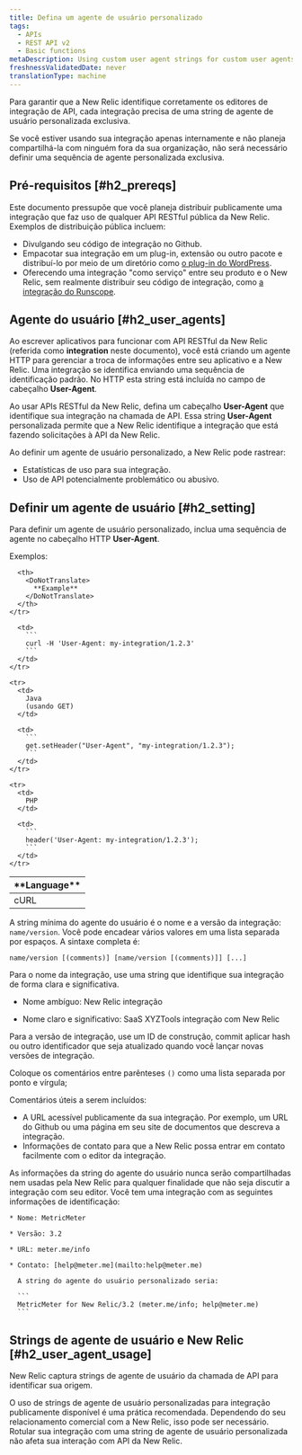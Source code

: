 ```yaml
---
title: Defina um agente de usuário personalizado
tags:
  - APIs
  - REST API v2
  - Basic functions
metaDescription: Using custom user agent strings for custom user agents that interact with the New Relic API is a recommended best practice.
freshnessValidatedDate: never
translationType: machine
---
```


Para garantir que a New Relic identifique corretamente os editores de integração de API, cada integração precisa de uma string de agente de usuário personalizada exclusiva.

Se você estiver usando sua integração apenas internamente e não planeja compartilhá-la com ninguém fora da sua organização, não será necessário definir uma sequência de agente personalizada exclusiva.

## Pré-requisitos [#h2_prereqs]

Este documento pressupõe que você planeja distribuir publicamente uma integração que faz uso de qualquer API RESTful pública da New Relic. Exemplos de distribuição pública incluem:

* Divulgando seu código de integração no Github.
* Empacotar sua integração em um plug-in, extensão ou outro pacote e distribuí-lo por meio de um diretório como [o plug-in do WordPress](https://wordpress.org/plugins/).
* Oferecendo uma integração "como serviço" entre seu produto e o New Relic, sem realmente distribuir seu código de integração, como [a integração do Runscope](https://www.runscope.com/docs/api-testing/newrelic#connecting).

## Agente do usuário [#h2_user_agents]

Ao escrever aplicativos para funcionar com API RESTful da New Relic (referida como <DoNotTranslate>**integration**</DoNotTranslate> neste documento), você está criando um agente HTTP para gerenciar a troca de informações entre seu aplicativo e a New Relic. Uma integração se identifica enviando uma sequência de identificação padrão. No HTTP esta string está incluída no campo de cabeçalho <DoNotTranslate>**User-Agent**</DoNotTranslate>.

Ao usar APIs RESTful da New Relic, defina um cabeçalho <DoNotTranslate>**User-Agent**</DoNotTranslate> que identifique sua integração na chamada de API. Essa string <DoNotTranslate>**User-Agent**</DoNotTranslate> personalizada permite que a New Relic identifique a integração que está fazendo solicitações à API da New Relic.

Ao definir um agente de usuário personalizado, a New Relic pode rastrear:

* Estatísticas de uso para sua integração.
* Uso de API potencialmente problemático ou abusivo.

## Definir um agente de usuário [#h2_setting]

Para definir um agente de usuário personalizado, inclua uma sequência de agente no cabeçalho HTTP <DoNotTranslate>**User-Agent**</DoNotTranslate>.

Exemplos:

<table>
  <thead>
    <tr>
      <th width={125}>
        <DoNotTranslate>
          **Language**
        </DoNotTranslate>
      </th>

      <th>
        <DoNotTranslate>
          **Example**
        </DoNotTranslate>
      </th>
    </tr>
  </thead>

  <tbody>
    <tr>
      <td>
        cURL
      </td>

      <td>
        ```
        curl -H 'User-Agent: my-integration/1.2.3'
        ```
      </td>
    </tr>

    <tr>
      <td>
        Java  
        (usando GET)
      </td>

      <td>
        ```
        get.setHeader("User-Agent", "my-integration/1.2.3");
        ```
      </td>
    </tr>

    <tr>
      <td>
        PHP
      </td>

      <td>
        ```
        header('User-Agent: my-integration/1.2.3');
        ```
      </td>
    </tr>
  </tbody>
</table>

A string mínima do agente do usuário é o nome e a versão da integração: `name/version`. Você pode encadear vários valores em uma lista separada por espaços. A sintaxe completa é:

```
name/version [(comments)] [name/version [(comments)]] [...]​
```

Para o nome da integração, use uma string que identifique sua integração de forma clara e significativa.

* <Icon name="fe-x"/>

  Nome ambíguo: New Relic integração

* <Icon name="fe-check"/>

  Nome claro e significativo: SaaS XYZTools integração com New Relic

Para a versão de integração, use um ID de construção, commit aplicar hash ou outro identificador que seja atualizado quando você lançar novas versões de integração.

Coloque os comentários entre parênteses `()` como uma lista separada por ponto e vírgula;

Comentários úteis a serem incluídos:

* A URL acessível publicamente da sua integração. Por exemplo, um URL do Github ou uma página em seu site de documentos que descreva a integração.
* Informações de contato para que a New Relic possa entrar em contato facilmente com o editor da integração.

<Callout variant="tip">
  As informações da string do agente do usuário nunca serão compartilhadas nem usadas pela New Relic para qualquer finalidade que não seja discutir a integração com seu editor.
</Callout>

<CollapserGroup>
  <Collapser title="Defina usuário-agente customizado para sua integração">
    Você tem uma integração com as seguintes informações de identificação:

    * Nome: MetricMeter

    * Versão: 3.2

    * URL: meter.me/info

    * Contato: [help@meter.me](mailto:help@meter.me)

      A string do agente do usuário personalizado seria:

      ```
      MetricMeter for New Relic/3.2 (meter.me/info; help​@​meter.me)
      ```
  </Collapser>
</CollapserGroup>

## Strings de agente de usuário e New Relic [#h2_user_agent_usage]

New Relic captura strings de agente de usuário da chamada de API para identificar sua origem.

O uso de strings de agente de usuário personalizadas para integração publicamente disponível é uma prática recomendada. Dependendo do seu relacionamento comercial com a New Relic, isso pode ser necessário. Rotular sua integração com uma string de agente de usuário personalizada não afeta sua interação com API da New Relic.